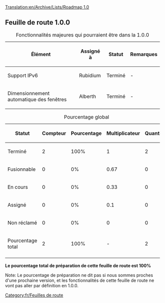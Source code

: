 [[Translation:en/Archive/Lists/Roadmap 1.0]]
{{fr/Historique}}
{{fr/EnteteRoadmap|
precedent=fr/Archive/Lists/Feuille de route 0.7|
courant=Feuille de route 1.0|
suivant=fr/Archive/Lists/Feuille de route 1.1|
}}
== Feuille de route 1.0.0 ==

{| border="1"
|+ Fonctionnalités majeures qui pourraient être dans la 1.0.0
|-
! Élément !! Assigné à !! Statut !! Remarques
|-
|Support IPv6 || Rubidium
!class="done" | Terminé || -
|-
|Dimensionnement automatique des fenêtres || Alberth
!class="done" | Terminé || -
|}




{| border="1"
|+ Pourcentage global
|-
! Statut !! Compteur !! Pourcentage !! Multiplicateur !! Quantité
|-
!class="checked" | Terminé || 2 || 100% || 1 || 2
|-
!class="wip" | Fusionnable || 0 || 0% || 0.67 || 0
|-
!class="wip" | En cours || 0 || 0% || 0.33 || 0
|-
!class="claimed" | Assigné || 0 || 0% || 0.1 || 0
|-
!class="unclaimed" | Non réclamé || 0 || 0% || 0 || 0
|-
!class="wip" | Pourcentage total 
!class="wip" | 2
!class="wip" | 100% 
!class="wip" | - 
!class="wip" | 2
|-
|}
'''Le pourcentage total de préparation de cette feuille de route est 100%'''

Note: Le pourcentage de préparation ne dit pas si nous sommes proches d'une prochaine version, et les fonctionnalités de cette feuille de route ne vont pas aller par définition en 1.0.0.
[[Category:fr/Feuilles de route]]